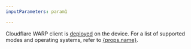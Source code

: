 ```yaml
---
inputParameters: param1

---
```


Cloudflare WARP client is [deployed](/cloudflare-one/connections/connect-devices/warp/deployment/) on the device. For a list of supported modes and operating systems, refer to <a href={props.link}>{props.name}</a>.
